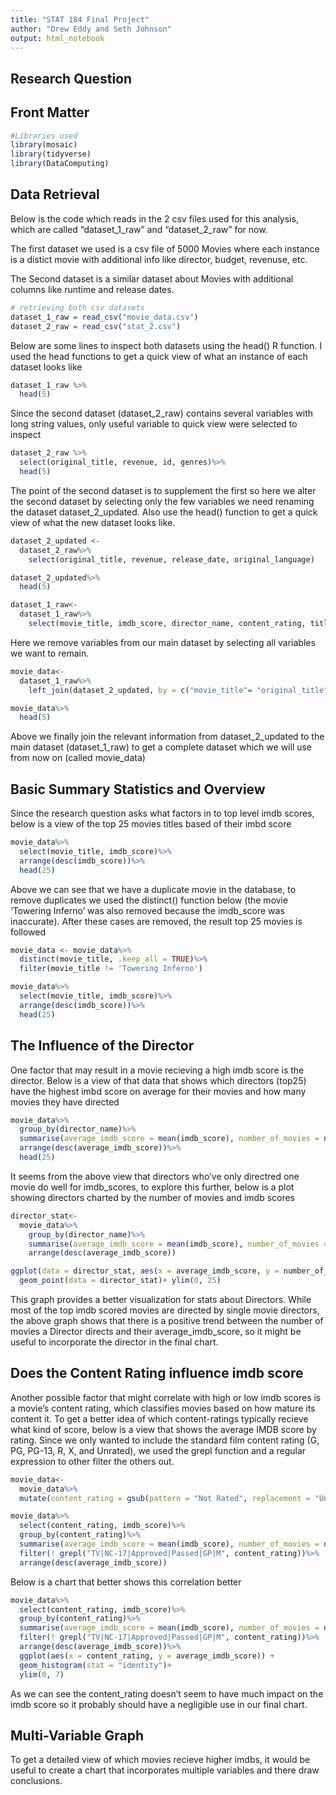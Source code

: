 ```yaml
---
title: "STAT 184 Final Project" 
author: "Drew Eddy and Seth Johnson"
output: html_notebook
---
```

## Research Question




## Front Matter


```r
#Libraries used
library(mosaic)
library(tidyverse)
library(DataComputing)
```


## Data Retrieval

Below is the code which reads in the 2 csv files used for this analysis, which are called "dataset_1_raw" and "dataset_2_raw" for now.

The first dataset we used is a csv file of 5000 Movies where each instance is a distict movie with additional info like director, budget, revenuse, etc.

The Second dataset is a similar dataset about Movies with additional columns like runtime and release dates.
```r
# retrieving both csv datasets
dataset_1_raw = read_csv("movie_data.csv")
dataset_2_raw = read_csv("stat_2.csv")
```


Below are some lines to inspect both datasets using the head() R function. I used the head functions to get a quick view of what an instance of each dataset looks like

```r
dataset_1_raw %>%
  head(5)
```
Since the second dataset (dataset_2_raw) contains several variables with long string values, only useful variable to quick view were selected to inspect
```r
dataset_2_raw %>%
  select(original_title, revenue, id, genres)%>%
  head(5)

```



The point of the second dataset is to supplement the first so here we alter the second dataset by selecting only the few variables we need renaming the dataset dataset_2_updated. Also use the head() function to get a quick view of what the new dataset looks like.

```r
dataset_2_updated <-
  dataset_2_raw%>%
    select(original_title, revenue, release_date, original_language)

dataset_2_updated%>%
  head(5)
```



```r
dataset_1_raw<-
  dataset_1_raw%>%
    select(movie_title, imdb_score, director_name, content_rating, title_year, actor_1_name, actor_2_name, actor_3_name, genres, duration, num_critic_for_reviews)
```
Here we remove variables from our main dataset by selecting all variables we want to remain.



```r
movie_data<-
  dataset_1_raw%>%
    left_join(dataset_2_updated, by = c("movie_title"= "original_title"))

movie_data%>%
  head(5)
```
Above we finally join the relevant information from dataset_2_updated to the main dataset (dataset_1_raw) to get a complete dataset which we will use from now on (called movie_data)



## Basic Summary Statistics and Overview


Since the research question asks what factors in to top level imdb scores, below is a view of the top 25 movies titles based of their imbd score

```r
movie_data%>%
  select(movie_title, imdb_score)%>%
  arrange(desc(imdb_score))%>%
  head(25)
```
Above we can see that we have a duplicate movie in the database, to remove duplicates we used the distinct() function below (the movie 'Towering Inferno' was also removed because the imdb_score was inaccurate). After these cases are removed, the result top 25 movies is followed
```r
movie_data <- movie_data%>%
  distinct(movie_title, .keep_all = TRUE)%>%
  filter(movie_title != 'Towering Inferno')

movie_data%>%
  select(movie_title, imdb_score)%>%
  arrange(desc(imdb_score))%>%
  head(25)
```

## The Influence of the Director

One factor that may result in a movie recieving a high imdb score is the director.  Below is a view of that data that shows which directors (top25) have the highest imbd score on average for their movies and how many movies they have directed

```r
movie_data%>%
  group_by(director_name)%>%
  summarise(average_imdb_score = mean(imdb_score), number_of_movies = n())%>%
  arrange(desc(average_imdb_score))%>%
  head(25)
```
It seems from the above view that directors who've only directred one movie do well for imdb_scores, to explore this further, below is a plot showing directors charted by the number of movies and imdb scores



```r
director_stat<-
  movie_data%>%
    group_by(director_name)%>%
    summarise(average_imdb_score = mean(imdb_score), number_of_movies = n())%>%
    arrange(desc(average_imdb_score))

```
```r
ggplot(data = director_stat, aes(x = average_imdb_score, y = number_of_movies))+
  geom_point(data = director_stat)+ ylim(0, 25)
```

This graph provides a better visualization for stats about Directors. While most of the top imdb scored movies are directed by single movie directors, the above graph shows that there is a positive trend between the number of movies a Director directs and their average_imdb_score, so it might be useful to incorporate the director in the final chart.


## Does the Content Rating influence imdb score


Another possible factor that might correlate with high or low imdb scores is a movie's content rating, which classifies movies based on how mature its content it.  To get a better idea of which content-ratings typically recieve what kind of score, below is a view that shows the average IMDB score by rating. Since we only wanted to include the standard film content rating (G, PG, PG-13, R, X, and Unrated), we used the grepl function and a regular expression to other filter the others out.
```r
movie_data<-
  movie_data%>%
  mutate(content_rating = gsub(pattern = "Not Rated", replacement = "Unrated", content_rating))
```

```r
movie_data%>%
  select(content_rating, imdb_score)%>%
  group_by(content_rating)%>%
  summarise(average_imdb_score = mean(imdb_score), number_of_movies = n())%>%
  filter(! grepl("TV|NC-17|Approved|Passed|GP|M", content_rating))%>%
  arrange(desc(average_imdb_score))
```
Below is a chart that better shows this correlation better

```r
movie_data%>%
  select(content_rating, imdb_score)%>%
  group_by(content_rating)%>%
  summarise(average_imdb_score = mean(imdb_score), number_of_movies = n())%>%
  filter(! grepl("TV|NC-17|Approved|Passed|GP|M", content_rating))%>%
  arrange(desc(average_imdb_score))%>%
  ggplot(aes(x = content_rating, y = average_imdb_score)) +
  geom_histogram(stat = "identity")+
  ylim(0, 7)
```



As we can see the content_rating doesn't seem to have much impact on the imdb score so it probably should have a negligible use in our final chart.


## Multi-Variable Graph

To get a detailed view of which movies recieve higher imdbs, it would be useful to create a chart that incorporates multiple variables and there draw conclusions.


